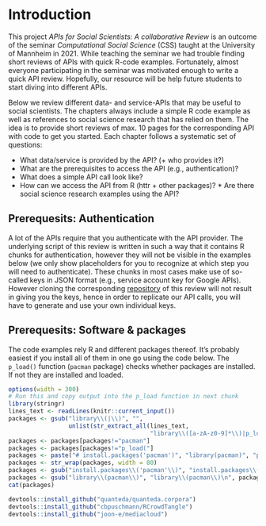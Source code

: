 # Introduction
This project *APIs for Social Scientists: A collaborative Review* is an outcome of the seminar *Computational Social Science* (CSS) taught at the University of Mannheim in 2021. While teaching the seminar we had trouble finding short reviews of APIs with quick R-code examples. Fortunately, almost everyone participating in the seminar was motivated enough to write a quick API review. Hopefully, our resource will be help future students to start diving into different APIs.

Below we review different data- and service-APIs that may be useful to social scientists. The chapters always include a simple R code example as well as references to social science research that has relied on them. The idea is to provide short reviews of max. 10 pages for the corresponding API with code to get you started. Each chapter follows a systematic set of questions: 

* What data/service is provided by the API? (+ who provides it?)
* What are the prerequisites to access the API (e.g., authentication)? 
* What does a simple API call look like? 
* How can we access the API from R (httr + other packages)? * Are there social science research examples using the API?


## Prerequesits: Authentication
A lot of the APIs require that you authenticate with the API provider. The underlying script of this review is written in such a way that it contains R chunks for authentication, however they will not be visible in the examples below (we only show placeholders for you to recognize at which step you will need to authenticate). These chunks in most cases make use of so-called keys in JSON format (e.g., service account key for Google APIs). However cloning the corresponding [repository]("https://github.com/paulcbauer/apis_for_social_scientists_a_review") of this review will not result in giving you the keys, hence in order to replicate our API calls, you will have to generate and use your own individual keys.

<!--As a consequence we can not make the corresponding [github repository public](https://github.com/paulcbauer/apis_for_social_scientists_a_review).-->


## Prerequesits: Software & packages
The code examples rely R and different packages thereof. It's probably easiest if you install all of them in one go using the code below. The `p_load()` function (`pacman` package) checks whether packages are installed. If not they are installed and loaded.

<!-- add all used packages -->


```r
options(width = 300)
# Run this and copy output into the p_load function in next chunk
library(stringr)
lines_text <- readLines(knitr::current_input())
packages <- gsub("library\\(|\\)", "", 
                 unlist(str_extract_all(lines_text, 
                                        "library\\([a-zA-z0-9]*\\)|p_load\\([a-zA-z0-9]*\\)")))
packages <- packages[packages!="pacman"]
packages <- packages[packages!="p_load("]
packages <- paste("# install.packages('pacman')", "library(pacman)", "p_load('", paste(packages, collapse="', '"), "')",sep="")
packages <- str_wrap(packages, width = 80)
packages <- gsub("install.packages\\('pacman'\\)", "install.packages\\('pacman'\\)\n", packages)
packages <- gsub("library\\(pacman\\)", "library\\(pacman\\)\n", packages)
cat(packages)
```


```r
devtools::install_github("quanteda/quanteda.corpora")
devtools::install_github("cbpuschmann/RCrowdTangle")
devtools::install_github("joon-e/mediacloud")
```



<!--
* Data vs. machine learning APIS
* Problem of replicability for ML APIs
-->


